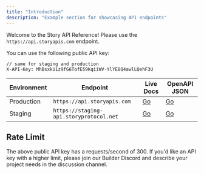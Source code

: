 ```yaml
---
title: "Introduction"
description: "Example section for showcasing API endpoints"
---
```


Welcome to the Story API Reference! Please use the `https://api.storyapis.com` endpoint.

You can use the following public API key:

```http Headers
// same for staging and production
X-API-Key: MhBsxkU1z9fG6TofE59KqiiWV-YlYE8Q4awlLQehF3U
```

| Environment | Endpoint                                | Live Docs                                                                                                           | OpenAPI JSON                                                                                                                |
| ----------- | --------------------------------------- | ------------------------------------------------------------------------------------------------------------------- | --------------------------------------------------------------------------------------------------------------------------- |
| Production  | `https://api.storyapis.com`             | <Icon icon="arrow-up-right-from-square" iconType="solid" /> [Go](https://api.storyapis.com/api/v4/docs)             | <Icon icon="arrow-up-right-from-square" iconType="solid" /> [Go](https://api.storyapis.com/api/v4/openapi.json)             |
| Staging     | `https://staging-api.storyprotocol.net` | <Icon icon="arrow-up-right-from-square" iconType="solid" /> [Go](https://staging-api.storyprotocol.net/api/v4/docs) | <Icon icon="arrow-up-right-from-square" iconType="solid" /> [Go](https://staging-api.storyprotocol.net/api/v4/openapi.json) |

## Rate Limit

The above public API key has a requests/second of 300. If you'd like an API key with a higher limit, please join our Builder Discord and describe your project needs in the discussion channel.
